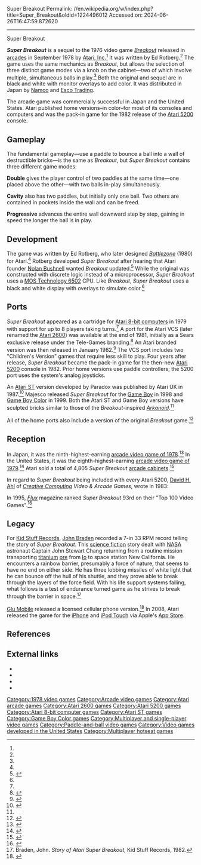 Super Breakout
Permalink: //en.wikipedia.org/w/index.php?title=Super_Breakout&oldid=1224496012
Accessed on: 2024-06-26T16:47:59.872620



------
Super Breakout
{{Short description|1978 video game}}
{{Infobox video game
|title = Super Breakout
|image = Super Breakout cover.jpg
|caption = Atari 8-bit box cover
|developer = [[Atari, Inc.]]<br>Paradox (ST)
|publisher = '''Arcade''' {{vgrelease|NA/EU|[[Atari, Inc.]]|JP|[[Namco]]/[[Hayao Nakayama|Esco]]<ref>{{cite web |title=Super Break Out |url=https://mediaarts-db.bunka.go.jp/id/M732798 |website=Media Arts Database |publisher=[[Agency for Cultural Affairs]] |access-date=25 May 2021}}</ref>}} '''Ports'''<br>Atari, Inc. (2600, 5200, Atari 8-bit)<br>Atari UK (ST)<br>Majesco (Game Boy)
|platforms = [[Arcade video game|Arcade]], [[Atari 2600]], [[Atari 5200]], [[Atari 8-bit]], [[Atari ST]], [[Game Boy]], [[Game Boy Color]]
|genre = [[Breakout clone|''Breakout'']]
|modes = '''Arcade, 2600, 5200'''<br>1–2 players alternating turns<br>'''Atari 8-bit'''<br>1–8 players alternating turns<ref name=8man/>
|arcade system = 
|designer = Ed Rotberg
|programmer = '''Arcade'''<ref name=giantlist/><br>Ed Rotberg<br>'''Atari 2600'''<ref name=giantlist/><br>Nick Turner<br>[[Carol Shaw]]<br>'''Atari 8-bit'''<ref name=giantlist/><br>[[Larry Kaplan]]<br>'''Game Boy'''<ref name=giantlist/><br>[[David Lubar]]
|release = '''September 1978:''' Arcade<ref name="Atari"/><ref name=ahist/> <br>'''1979:''' Atari 8-bit<br>'''1981:''' Atari 2600<br>'''1982:''' Atari 5200<br/>'''1987:''' Atari ST<br/>'''1998:''' Game Boy, GB Color
}}

'''''Super Breakout''''' is a sequel to the 1976 video game ''[[Breakout (video game)|Breakout]]'' released in [[Arcade video game|arcades]] in September 1978 by [[Atari, Inc.]]<ref name=ahist/> It was written by Ed Rotberg.<ref name=giantlist/> The game uses the same mechanics as ''Breakout'', but allows the selection of three distinct game modes via a knob on the cabinet—two of which involve multiple, simultaneous balls in play.<ref name="ahist"/> Both the original and sequel are in black and white with monitor overlays to add color. It was distributed in Japan by [[Namco]] and [[Hayao Nakayama|Esco Trading]].

The arcade game was commercially successful in Japan and the United States. Atari published home versions–in color–for most of its consoles and computers and was the pack-in game for the 1982 release of the [[Atari 5200]] console.

==Gameplay==
The fundamental gameplay—use a paddle to bounce a ball into a wall of destructible bricks—is the same as ''Breakout'', but ''Super Breakout'' contains three different game modes:

'''Double''' gives the player control of two paddles at the same time—one placed above the other—with two balls in-play simultaneously.

'''Cavity''' also has two paddles, but initially only one ball. Two others are contained in pockets inside the wall and can be freed.

'''Progressive''' advances the entire wall downward step by step, gaining in speed the longer the ball is in play.

==Development==
The game was written by Ed Rotberg, who later designed ''[[Battlezone (1980 video game)|Battlezone]]'' (1980) for Atari.<ref name=giantlist/> Rotberg developed ''Super Breakout'' after hearing that Atari founder [[Nolan Bushnell]] wanted ''Breakout'' updated.<ref name="WiredEdLogg">{{cite magazine |url=https://www.wired.com/gamelife/2011/11/ed-logg-pioneer-award/ |author=Chris Kohler |title=Asteroids Designer Ed Logg Honored With Pioneer Award |magazine=[[Wired (magazine)|Wired]] |publisher=[[Condé Nast Publications]] |date=November 17, 2011 |accessdate=December 28, 2013}}</ref> While the original was constructed with discrete logic instead of a microprocessor, ''Super Breakout'' uses a [[MOS Technology 6502]] CPU. Like ''Breakout'', ''Super Breakout'' uses a black and white display with overlays to simulate color.<ref name=ahist/>

==Ports==
''Super Breakout'' appeared as a cartridge for [[Atari 8-bit computers]] in 1979 with support for up to 8 players taking turns.<ref name=8man/>  A port for the Atari VCS (later renamed the [[Atari 2600]]) was available at the end of 1981, initially as a Sears exclusive release under the Tele-Games branding.<ref>{{cite web |title=Sears 1981 Wish List |url=https://christmas.musetechnical.com/ShowCatalogPage/1981-Sears-Christmas-Book/0666| website=Christmas Catalogs & Holiday Wishbooks|page=664}}</ref> An Atari branded version was then released in January 1982.<ref>{{cite web |title=Atari Product Release, January 6th, 1982 |url=https://archive.org/details/favoritearcadegamesandlatestcreations/page/n1/mode/2up| website=archive.org |date=6 January 1982 |page=2}}</ref>  The VCS port includes two "Children's Version" games that require less skill to play.  Four years after release, ''Super Breakout'' became the pack-in game for the then-new [[Atari 5200]] console in 1982. Prior home versions use paddle controllers; the 5200 port uses the system's analog joysticks.

An [[Atari ST]] version developed by Paradox was published by Atari UK in 1987.<ref name="mania_st">{{cite web |title=Atari ST Super Breakout |url=http://www.atarimania.com/game-atari-st-super-breakout_11444.html |website=Atari Mania}}</ref> Majesco released ''Super Breakout'' for the [[Game Boy]] in 1998 and [[Game Boy Color]] in 1999. Both the Atari ST and Game Boy versions have sculpted bricks similar to those of the ''Breakout''-inspired ''[[Arkanoid]]''.<ref name="mania_st"/>

All of the home ports also include a version of the original ''Breakout'' game.<ref name="800manual">{{cite web |title=Atari 400/800 Super Breakout Manual |url=https://archive.org/details/SuperBreakoutAtari |website=archive.org|year=1979}}</ref>

==Reception==
In Japan, it was the ninth-highest-earning [[1978 in video games|arcade video game of 1978]].<ref name="GM113">{{cite magazine|title=人気マシン・ベスト3|trans-title=Popular Machines: Best 3 |magazine=[[:ja:ゲームマシン|Game Machine]]|issue=113|publisher=[[:ja:アミューズメント通信社|Amusement Press, Inc.]]|date=February 1979|pages=2–3|lang=ja|url=https://onitama.tv/gamemachine/pdf/19790201p.pdf#page=2}}</ref> In the United States, it was the eighth-highest-earning [[1979 in video games|arcade video game of 1979]].<ref name="RePlay">{{cite journal |title=Video Games |journal=RePlay |date=November 1979}}</ref> Atari sold a total of 4,805 ''Super Breakout'' [[arcade cabinet]]s.<ref name="Atari">{{cite book |title=Product: Total Build |url=http://www.atarigames.com/atarinumbers90s.pdf |publisher=[[Atari Games]] |year=1999 |access-date=2021-05-09 |archive-date=2021-04-17 |archive-url=https://web.archive.org/web/20210417061521/http://www.atarigames.com/atarinumbers90s.pdf |url-status=dead }}</ref>

In regard to ''Super Breakout'' being included with every Atari 5200, [[David H. Ahl]] of ''[[Creative Computing]] Video & Arcade Games'', wrote in 1983:{{blockquote|We thought this a somewhat curious choice since it hardly uses the higher resolution of the 5200 to great advantage. The screen, for example, has the same number of bricks as ''Super Breakout'' on the Atari VCS. However, users of the VCS will like the much better representation of alphanumerics on the 5200.<ref name=ahl1983spring>{{Cite magazine |last=Ahl |first=David H. |author-link=David H. Ahl |date=Spring 1983 |title=Atari 5200 Advanced Game System |url=http://www.atarimagazines.com/cva/v1n1/atari5200.php |magazine=Creative Computing Video & Arcade Games |page=46}}</ref>}}

In 1995, ''[[Flux (magazine)|Flux]]'' magazine ranked ''Super Breakout'' 93rd on their "Top 100 Video Games".<ref>{{Cite journal |date=April 1995 |title=Top 100 Video Games |url=https://archive.org/details/flux-issue-4/page/n31/mode/2up |journal=Flux |publisher=Harris Publications |issue=4 |pages=32 |access-date=August 4, 2022}}</ref>

==Legacy==
For [[Kid Stuff Records]], [[John Braden (musician)|John Braden]] recorded a 7-in 33{{fraction|1|3}} RPM record telling the story of ''Super Breakout''. This [[science fiction]] story dealt with [[NASA]] astronaut Captain John Stewart Chang returning from a routine mission transporting [[titanium]] [[ore]] from [[Io (moon)|Io]] to space station New California. He encounters a rainbow barrier, presumably a force of nature, that seems to have no end on either side. He has three lobbing missiles of white light that he can bounce off the hull of his shuttle, and they prove able to break through the layers of the force field. With his life support systems failing, what follows is a test of endurance turned game as he strives to break through the barrier in space.<ref>Braden, John. ''Story of Atari Super Breakout'', Kid Stuff Records, 1982.</ref>

[[Glu Mobile]] released a licensed cellular phone version.<ref>{{cite web|url=http://www.glu.com/noram/pages/product.aspx?pr=Super+Breakout|url-status=dead|archive-url=https://web.archive.org/web/20080924053205/http://www.glu.com/noram/pages/product.aspx?pr=Super+Breakout|archive-date=2008-09-24|access-date=2016-06-20|title=glu games - Super Breakout}}</ref> In 2008, Atari released the game for the [[iPhone]] and [[iPod Touch]] via Apple's [[App Store (iOS)|App Store]].

==References==
{{Reflist|refs=
<ref name="giantlist">{{cite web |last1=Hague |first1=James |title=The Giant List of Classic Game Programmers |url=https://dadgum.com/giantlist/}}</ref>
<ref name="ahist">{{cite web |title=Super Breakout |url=https://www.arcade-history.com/?n=super-breakout&page=detail&id=2700 |website=Arcade History}}</ref>
<ref name=8man>{{cite book |title=Super Breakout Manual |date=1979 |publisher=Atari, Inc. |location=Sunnyvale, CA}}</ref>
}}

==External links==
* {{KLOV game}}
* {{atarimania|id=7848}}
* {{atarimania|id=5152}}
* {{atarimania|id=14926}}

{{Breakout series}}
{{1970s Atari arcade games}}

[[Category:1978 video games]]
[[Category:Arcade video games]]
[[Category:Atari arcade games]]
[[Category:Atari 2600 games]]
[[Category:Atari 5200 games]]
[[Category:Atari 8-bit computer games]]
[[Category:Atari ST games]]
[[Category:Game Boy Color games]]
[[Category:Multiplayer and single-player video games]]
[[Category:Paddle-and-ball video games]]
[[Category:Video games developed in the United States]]
[[Category:Multiplayer hotseat games]]